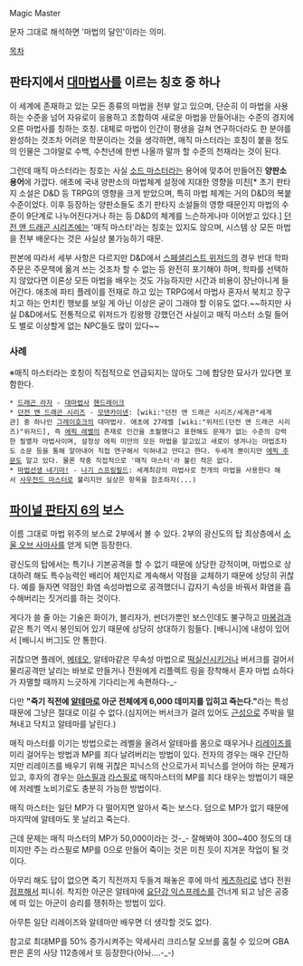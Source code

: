 Magic Master

문자 그대로 해석하면 '마법의 달인'이라는 의미.

[[목차]]
== 판타지에서 [[대마법사]]를 이르는 칭호 중 하나 ==

이 세계에 존재하고 있는 모든 종류의 마법을 전부 알고 있으며, 단순히 이 마법을 사용하는 수준을 넘어 자유로이 응용하고 조합하여 새로운 마법을 만들어내는 수준의 경지에 오른 마법사를 칭하는 호칭. 대체로 마법이 인간이 평생을 걸쳐 연구하더라도 한 분야를 완성하는 것조차 어려운 학문이라는 것을 생각하면, 매직 마스터라는 호칭이 붙을 정도의 인물은 그야말로 수백, 수천년에 한번 나올까 말까 할 수준의 천재라는 것이 된다.

그런데 매직 마스터라는 칭호는 사실 [[소드 마스터]]라는 용어에 맞추어 만들어진 '''양판소 용어'''에 가깝다. 애초에 국내 양판소의 마법체계 설정에 지대한 영향을 미친[* 초기 판타지 소설은 D&D 등 TRPG의 영향을 크게 받았으며, 특히 마법 체계는 거의 D&D의 복붙 수준이었다. 이후 등장하는 양판소들도 초기 판타지 소설들의 영향 때문인지 마법의 수준이 9단계로 나누어진다거나 하는 등 D&D의 체계를 느슨하게나마 이어받고 있다.] [[던전 앤 드래곤 시리즈]]에는 '매직 마스터'라는 칭호는 있지도 않으며, 시스템 상 모든 마법을 전부 배운다는 것은 사실상 불가능하기 때문.

판본에 따라서 세부 사항은 다르지만 D&D에서 [[스페셜리스트 위저드]]의 경우 반대 학파 주문은 주문책에 옮겨 쓰는 것조차 할 수 없는 등 완전히 포기해야 하며, 학파를 선택하지 않았다면 이론상 모든 마법을 배우는 것도 가능하지만 시간과 비용이 장난아니게 들어간다. 애초에 파티 플레이를 전재로 하고 있는 TRPG에서 마법사 혼자서 북치고 장구치고 하는 먼치킨 행보를 보일 게 아닌 이상은 굳이 그래야 할 이유도 없다.~~하지만 사실 D&D에서도 전통적으로 위저드가 킹왕짱 강했던건 사실이고 매직 마스터 소릴 들어도 별로 이상할게 없는 NPC들도 많이 있다~~

=== 사례 ===
※매직 마스터라는 호칭이 직접적으로 언급되지는 않아도 그에 합당한 묘사가 있다면 포함한다.

 * [[드래곤 라자]] - [[대마법사]] [[핸드레이크]]
 * [[던전 앤 드래곤 시리즈]] - [[모덴카이넨]]: [wiki:"던전 앤 드래곤 시리즈/세계관"세계관] 중 하나인 [[그레이호크]]의 대마법사. 애초에 27레벨 [wiki:"위저드(던전 앤 드래곤 시리즈)"위저드], 즉 [[에픽 레벨]]의 존재로 인간을 초월했다고 표현해도 문제가 없는 수준의 강력한 필멸자 마법사이며, 설정상 에픽 미만의 모든 마법을 알고있고 새로이 생겨나는 마법조차도 소문 등을 통해 알아내어 직접 연구해서 익혀내고 만다고 한다. 두세개 뿐이지만 [[에픽 주문]]도 알고 있다. 물론 작중 직접적으로 '매직 마스터'라 불린 적은 없다.
 * [[마법선생 네기마!]] - [[나기 스프링필드]]: 세계최강의 마법사로 천개의 마법을 사용한다 해서 [[사우전드 마스터]]로 불리지만 실상은 항목을 참조하자(...)
== [[파이널 판타지 6]]의 보스 ==

이름 그대로 마법 위주의 보스로 2부에서 볼 수 있다. 2부의 광신도의 탑 최상층에서 [[소울 오브 사마사]]를 얻게 되면 등장한다. 

광신도의 탑에서는 특기나 기본공격을 할 수 없기 때문에 상당한 강적이며, 마법으로 상대하려 해도 특수능력인 배리어 체인지로 계속해서 약점을 교체하기 때문에 상당히 귀찮다. 예를 들자면 약점인 화염 속성마법으로 공격했더니 갑자기 속성을 바꿔서 화염을 흡수해버리는 짓거리를 하는 것이다.

게다가 쓸 줄 아는 기술은 화이가, 블리자가, 썬더가뿐인 보스인데도 불구하고 [[마봉검]]과 같은 특기 역시 봉인되어 있기 때문에 상당히 상대하기 힘들다. [배니시]에 내성이 있어서 [배니시 버그]도 안 통한다.

귀찮으면 플레어, [[메테오]], 알테마같은 무속성 마법으로 [[떡실신]]시키거나 버서크를 걸어서 물리공격만 날리는 바보로 만들거나 전원에게 리플렉트 링을 장착해서 혼자 마법 쇼하다가 자멸할 때까지 느긋하게 기다리는게 속편하다-_-

다만 '''"죽기 직전에 [[알테마]]로 아군 전체에게 6,000 데미지를 입히고 죽는다."'''라는 특성때문에 그냥은 절대로 이길 수 없다.(심지어는 버서크가 걸려 있어도 [[근성]]으로 주박을 떨쳐내고 닥치고 알테마를 날린다.)

매직 마스터를 이기는 방법으로는 레벨을 올려서 알테마를 몸으로 때우거나 [[리레이즈]]를 미리 걸어두는 방법과 MP를 죄다 날려버리는 방법이 있다. 전자의 경우는 매우 간단하지만 리레이즈를 배우기 위해 귀찮은 피닉스의 산으로가서 피닉스를 얻어야 하는 문제가 있고, 후자의 경우는 [[아스필]]과 [[라스필]]로 매직마스터의 MP를 죄다 태우는 방법이기 때문에 저레벨 노비기로도 충분히 가능한 방법이다.

매직 마스터는 일단 MP가 다 떨어지면 알아서 죽는 보스다. 덤으로 MP가 없기 때문에 마지막에 알테마도 못 날리고 죽는다.

근데 문제는 매직 마스터의 MP가 50,000이라는 것-_- 잘해봐야 300~400 정도의 대미지만 주는 라스필로 MP를 0으로 만들어 죽이는 것은 미친 듯이 지겨운 작업이 될 것이다.

아무리 해도 답이 없으면 죽기 직전까지 두들겨 패놓은 후에 마석 [[케츠하리]]로 냅다 전원 [[점프]]해서 피니쉬. 착지한 아군은 알테마에 [[요단강 익스프레스]]를 건너게 되고 남은 공중에 떠 있는 아군이 승리를 쟁취하는 방법이 있다.

아무튼 일단 리레이즈와 알테마만 배우면 더 생각할 것도 없다.

참고로 최대MP를 50% 증가시켜주는 악세사리 크리스탈 오브를 훔칠 수 있으며 GBA판은 혼의 사당 112층에서 또 등장한다(아놔....-_-) 
